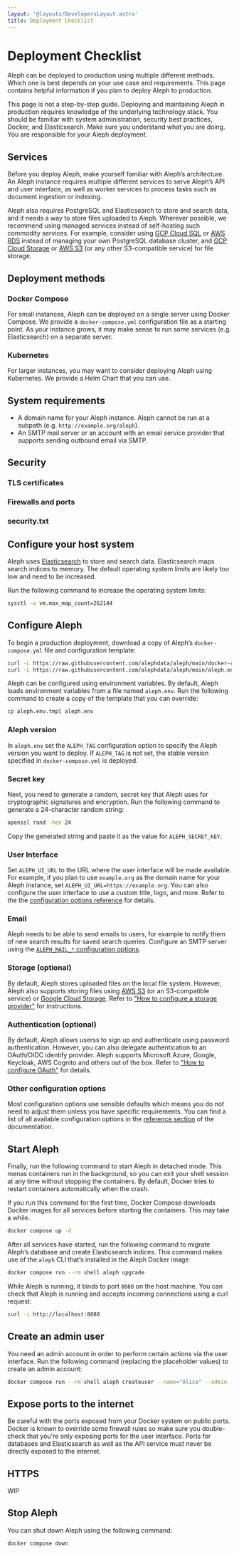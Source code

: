 ```yaml
---
layout: '@layouts/DevelopersLayout.astro'
title: Deployment Checklist
---
```


# Deployment Checklist

<p class="lead">Aleph can be deployed to production using multiple different methods. Which one is best depends on your use case and requirements. This page contains helpful information if you plan to deploy Aleph to production.</p>

<Callout theme="danger">
  This page is not a step-by-step guide. Deploying and maintaining Aleph in production requires knowledge of the underlying technology stack. You should be familiar with system administration, security best practices, Docker, and Elasticsearch. Make sure you understand what you are doing. You are responsible for your Aleph deployment.
</Callout>

## Services

Before you deploy Aleph, make yourself familiar with Aleph’s architecture. An Aleph instance requires multiple different services to serve Aleph’s API and user interface, as well as worker services to process tasks such as document ingestion or indexing.

Aleph also requires PostgreSQL and Elasticsearch to store and search data, and it needs a way to store files uploaded to Aleph. Wherever possible, we recommend using managed services instead of self-hosting such commodity services. For example, consider using [GCP Cloud SQL](https://cloud.google.com/sql/) or [AWS RDS](https://aws.amazon.com/rds/) instead of managing your own PostgreSQL database cluster, and [GCP Cloud Storage](https://cloud.google.com/storage/) or [AWS S3](https://aws.amazon.com/de/s3/) (or any other S3-compatible service) for file storage.

## Deployment methods

### Docker Compose

For small instances, Aleph can be deployed on a single server using Docker Compose. We provide a `docker-compose.yml` configuration file as a starting point. As your instance grows, it may make sense to run some services (e.g. Elasticsearch) on a separate server.

### Kubernetes

For larger instances, you may want to consider deploying Aleph using Kubernetes. We provide a Helm Chart that you can use.

## System requirements

* A domain name for your Aleph instance. Aleph cannot be run at a subpath (e.g. `http://example.org/aleph`).
* An SMTP mail server or an account with an email service provider that supports sending outbound email via SMTP.

## Security

### TLS certificates

### Firewalls and ports

### security.txt

## Configure your host system

Aleph uses [Elasticsearch](https://www.elastic.co/elasticsearch/) to store and search data. Elasticsearch maps search indices to memory. The default operating system limits are likely too low and need to be increased.

Run the following command to increase the operating system limits:

```sh
sysctl -w vm.max_map_count=262144
```

## Configure Aleph

To begin a production deployment, download a copy of Aleph’s `docker-compose.yml` file and configuration template:

```sh
curl -L https://raw.githubusercontent.com/alephdata/aleph/main/docker-compose.yml > docker-compose.yml
curl -L https://raw.githubusercontent.com/alephdata/aleph/main/aleph.env.tmpl > aleph.env.tmpl
```

Aleph can be configured using environment variables. By default, Aleph loads environment variables from a file named `aleph.env`. Run the following command to create a copy of the template that you can override:

```sh
cp aleph.env.tmpl aleph.env
```

### Aleph version

In `aleph.env` set the `ALEPH_TAG` configuration option to specify the Aleph version you want to deploy. If `ALEPH_TAG` is not set, the stable version specified in `docker-compose.yml` is deployed.

### Secret key

Next, you need to generate a random, secret key that Aleph uses for cryptographic signatures and encryption. Run the following command to generate a 24-character random string:

```sh
openssl rand -hex 24
```

Copy the generated string and paste it as the value for `ALEPH_SECRET_KEY`.

### User Interface

Set `ALEPH_UI_URL` to the URL where the user interface will be made available. For example, if you plan to use `example.org` as the domain name for your Aleph instance, set `ALEPH_UI_URL=https://example.org`. You can also configure the user interface to use a custom title, logo, and more. Refer to the the [configuration options reference](/devs-admins/reference/configuration-options#user-interface) for details.

### Email

Aleph needs to be able to send emails to users, for example to notify them of new search results for saved search queries. Configure an SMTP server using the [`ALEPH_MAIL_*` configuration options](/devs-admins/reference/configuration-options#email).

### Storage (optional)

By default, Aleph stores uploaded files on the local file system. However, Aleph also supports storing files using [AWS S3](https://aws.amazon.com/s3/) (or an S3-compatible service) or [Google Cloud Storage](https://cloud.google.com/storage/). Refer to ["How to configure a storage provider"](/devs-admins/how-to/operations/blob-storage) for instructions.

### Authentication (optional)

By default, Aleph allows userss to sign up and authenticate using password authentication. However, you can also delegate authentication to an OAuth/OIDC identify provider. Aleph supports Microsoft Azure, Google, Keycloak, AWS Cognito and others out of the box. Refer to ["How to configure OAuth"](/devs-admins/how-to/operations/oauth) for details.

### Other configuration options

Most configuration options use sensible defaults which means you do not need to adjust them unless you have specific requirements. You can find a list of all available configuration options in the [reference section](/devs-admins/reference/configuration-options) of the documentation.

## Start Aleph

Finally, run the following command to start Aleph in detached mode. This menas containers run in the background, so you can exit your shell session at any time without stopping the containers. By default, Docker tries to restart containers automatically when the crash.

If you run this command for the first time, Docker Compose downloads Docker images for all services before starting the containers. This may take a while.

```sh
docker compose up -d
```

After all services have started, run the following command to migrate Aleph’s database and create Elasticsearch indices. This command makes use of the `aleph` CLI that’s installed in the Aleph Docker image

```sh
docker compose run --rm shell aleph upgrade
```

While Aleph is running, it binds to port `8080` on the host machine. You can check that Aleph is running and accepts incoming connections using a curl request:

```sh
curl -i http://localhost:8080
```

## Create an admin user

You need an admin account in order to perform certain actions via the user interface. Run the following command (replacing the placeholder values) to create an admin account:

```sh
docker compose run --rm shell aleph createuser --name="Alice" --admin --password="123abc" user@example.org
```

## Expose ports to the internet

<Callout theme="danger">
  Be careful with the ports exposed from your Docker system on public ports. Docker is known to override some firewall rules so make sure you double-check that you're only exposing ports for the user interface. Ports for databases and Elasticsearch as well as the API service must never be directly exposed to the internet.
</Callout>

## HTTPS

WIP

## Stop Aleph

You can shut down Aleph using the following command:

```sh
docker compose down
```
